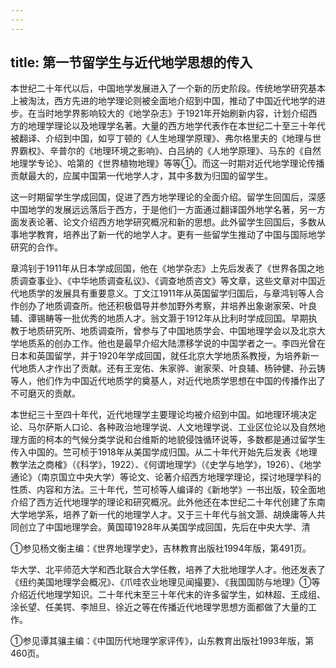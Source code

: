```yaml
---
---
---
```

title: 第一节留学生与近代地学思想的传入
---



本世纪二十年代以后，中国地学发展进入了一个新的历史阶段。传统地学研究基本上被淘汰，西方先进的地学理论则被全面地介绍到中国，推动了中国近代地学的进步。在当时地学界影响较大的《地学杂志》于1921年开始刷新内容，计划介绍西方的地理学理论以及地理学名著。大量的西方地学代表作在本世纪二十至三十年代被翻译、介绍到中国，如亨丁顿的《人生地理学原理》、弗尔格里夫的《地理与世界霸权》、辛普尔的《地理环境之影响》、白吕纳的《人地学原理》、马东的《自然地理学专论》、哈第的《世界植物地理》等等①。而这一时期对近代地学理论传播贡献最大的，应属中国第一代地学人才，其中多数为归国的留学生。

这一时期留学生学成回国，促进了西方地学理论的全面介绍。留学生回国后，深感中国地学的发展远远落后于西方，于是他们一方面通过翻译国外地学名著，另一方面发表论著、论文介绍西方地学研究概况和新的思想。此外留学生回国后，多数从事地学教育，培养出了新一代的地学人才。更有一些留学生推动了中国与国际地学研究的合作。

章鸿钊于1911年从日本学成回国，他在《地学杂志》上先后发表了《世界各国之地质调查事业》、《中华地质调查私议》、《调查地质咨文》等文章，这些文章对中国近代地质学的发展具有重要意义。丁文江1911年从英国留学归国后，与章鸿钊等人合作创办了地质调查所。他还积极倡导并参加野外考察，并培养出象谢家荣、叶良辅、谭锡畴等一批优秀的地质人才。翁文灏于1912年从比利时学成回国。早期执教于地质研究所、地质调查所，曾参与了中国地质学会、中国地理学会以及北京大学地质系的创办工作。他也是最早介绍大陆漂移学说的中国学者之一。李四光曾在日本和英国留学，并于1920年学成回国，就任北京大学地质系教授，为培养新一代地质人才作出了贡献。还有王宠佑、朱家骅、谢家荣、叶良辅、杨钟健、孙云铸等人，他们作为中国近代地质学的奠基人，对近代地质学思想在中国的传播作出了不可磨灭的贡献。

本世纪三十至四十年代，近代地理学主要理论均被介绍到中国。如地理环境决定论、马尔萨斯人口论、各种政治地理学说、人文地理学说、工业区位论以及自然地理方面的柯本的气候分类学说和台维斯的地貌侵蚀循环说等，多数都是通过留学生传入中国的。竺可桢于1918年从美国学成归国。从二十年代开始先后发表《地理教学法之商榷》（《科学》，1922）、《何谓地理学》（《史学与地学》，1926）、《地学通论》（南京国立中央大学）等论文、论著介绍西方地理学理论，探讨地理学科的性质、内容和方法。三十年代，竺可桢等人编译的《新地学》一书出版，较全面地介绍了西方近代地理学的理论和研究概况。此外他还在本世纪二十年代创建了东南大学地学系，培养了新一代的地理学人才。又于三十年代与翁文灏、胡焕庸等人共同创立了中国地理学会。黄国璋1928年从美国学成回国，先后在中央大学、清

①参见杨文衡主编：《世界地理学史》，吉林教育出版社1994年版，第491页。

华大学、北平师范大学和西北联合大学任教，培养了大批地理学人才。他还发表了《纽约美国地理学会概况》、《爪哇农业地理见闻撮要》、《我国国防与地理》①等介绍近代地理学知识。二十年代末至三十年代末的许多留学生，如林超、王成组、涂长望、任美锷、李旭旦、徐近之等在传播近代地理学思想方面都做了大量的工作。

①参见谭其骧主编：《中国历代地理学家评传》，山东教育出版社1993年版，第460页。
